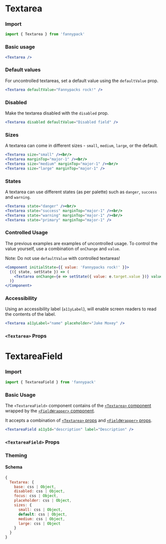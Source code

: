
# Textarea

### Import

```jsx
import { Textarea } from 'fannypack'
```

### Basic usage
```.jsx
<Textarea />
```

### Default values

For uncontrolled textareas, set a default value using the `defaultValue` prop.

```.jsx
<Textarea defaultValue="Fannypacks rock!" />
```

### Disabled

Make the textarea disabled with the `disabled` prop.

```.jsx
<Textarea disabled defaultValue="Disabled field" />
```

### Sizes

A textarea can come in different sizes - `small`, `medium`, `large`, or the default.

```.jsx
<Textarea size="small" /><br/>
<Textarea marginTop="major-1" /><br/>
<Textarea size="medium" marginTop="major-1" /><br/>
<Textarea size="large" marginTop="major-1" />
```

### States

A textarea can use different states (as per palette) such as `danger`, `success` and `warning`.

```.jsx
<Textarea state="danger" /><br/>
<Textarea state="success" marginTop="major-1" /><br/>
<Textarea state="warning" marginTop="major-1" /><br/>
<Textarea state="primary" marginTop="major-1" />
```


### Controlled Usage

The previous examples are examples of uncontrolled usage. To control the value yourself, use a combination of `onChange` and `value`.

Note: Do not use `defaultValue` with controlled textareas!

```.jsx
<Component initialState={{ value: 'Fannypacks rock!' }}>
  {({ state, setState }) => (
    <Textarea onChange={e => setState({ value: e.target.value })} value={state.value} />
  )}
</Component>
```

### Accessibility

Using an accessibility label (`a11yLabel`), will enable screen readers to read the contents of the label.

```.jsx
<Textarea a11yLabel="name" placeholder="Jake Moxey" />
```

### `<Textarea>` Props

<PropsTable component={Textarea} />

# TextareaField

### Import

```jsx
import { TextareaField } from 'fannypack'
```

### Basic Usage

The `<TextareaField>` component contains of the [`<Textarea>` component](#input) wrapped by the [`<FieldWrapper>` component](/form/fieldwrapper).

It accepts a combination of [`<Textarea>` props](/form/textarea#textarea-props) and [`<FieldWrapper>` props](/form/fieldwrapper#props).

```.jsx
<TextareaField a11yId="description" label="Description" />
```

### `<TextareaField>` Props

<PropsTable component={TextareaField} />

### Theming

#### Schema

```jsx
{
  Textarea: {
    base: css | Object,
    disabled: css | Object,
    focus: css | Object,
    placeholder: css | Object,
    sizes: {
      small: css | Object,
      default: css | Object,
      medium: css | Object,
      large: css | Object
    }
  }
}
```
